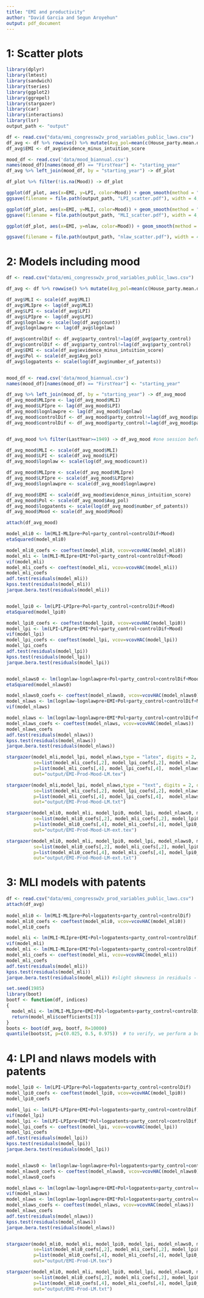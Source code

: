```yaml
---
title: "EMI and productivity"
author: "David Garcia and Segun Aroyehun"
output: pdf_document
---
```


# 1: Scatter plots
```r
library(dplyr)
library(lmtest)
library(sandwich)
library(tseries)
library(ggplot2)
library(ggrepel)
library(stargazer)
library(car)
library(interactions)
library(lsr)
output_path <- "output"

df <- read.csv("data/emi_congressw2v_prod_variables_public_laws.csv")
df_avg <- df %>% rowwise() %>% mutate(Avg_pol=mean(c(House_party.mean.diff.d1, Senate_party.mean.diff.d1), na.rm=T))
df_avg$EMI <- df_avg$evidence_minus_intuition_score

mood_df <- read.csv('data/mood_biannual.csv')
names(mood_df)[names(mood_df) == "FirstYear"] <- "starting_year"
df_avg %>% left_join(mood_df, by = "starting_year") -> df_plot

df_plot %>% filter(!is.na(Mood)) -> df_plot

ggplot(df_plot, aes(x=EMI, y=LPI, color=Mood)) + geom_smooth(method = "lm", color="gray") + geom_point() + xlab("EMI score") + ylab("Legislative Productivity Index") + scale_color_gradient(low="red", high="blue") +  xlim(-0.22,0.36) + theme_bw() 
ggsave(filename = file.path(output_path, "LPI_scatter.pdf"), width = 4, height = 3, dpi = 300, device = "pdf")

ggplot(df_plot, aes(x=EMI, y=MLI, color=Mood)) + geom_smooth(method = "lm", color="gray") + geom_point() + xlab("EMI score") + ylab("Major Legislation Index") + scale_color_gradient(low="red", high="blue") +  xlim(-0.22,0.36) + theme_bw() 
ggsave(filename = file.path(output_path, "MLI_scatter.pdf"), width = 4, height = 3, dpi = 300, device = "pdf")

ggplot(df_plot, aes(x=EMI, y=nlaw, color=Mood)) + geom_smooth(method = "lm", color="gray")  + geom_point() + xlab("EMI score") + ylab("Number of laws (log scale)") + scale_color_gradient(low="red", high="blue") + scale_y_log10() + theme_bw() 

ggsave(filename = file.path(output_path, "nlaw_scatter.pdf"), width = 4, height = 3, dpi = 300, device = "pdf")

```


# 2: Models including mood

```r
df <- read.csv("data/emi_congressw2v_prod_variables_public_laws.csv")

df_avg <- df %>% rowwise() %>% mutate(Avg_pol=mean(c(House_party.mean.diff.d1, Senate_party.mean.diff.d1), na.rm=T))

df_avg$MLI <- scale(df_avg$MLI)
df_avg$MLIpre <- lag(df_avg$MLI)
df_avg$LPI <- scale(df_avg$LPI)
df_avg$LPIpre <- lag(df_avg$LPI)
df_avg$lognlaw <- scale(log(df_avg$count))
df_avg$lognlawpre <- lag(df_avg$lognlaw)

df_avg$controlDif <- df_avg$party_control!=lag(df_avg$party_control)
df_avg$controlDif <- df_avg$party_control!=lag(df_avg$party_control)
df_avg$EMI <- scale(df_avg$evidence_minus_intuition_score)
df_avg$Pol <- scale(df_avg$Avg_pol)
df_avg$logpatents <- scale(log(df_avg$number_of_patents))


mood_df <- read.csv('data/mood_biannual.csv')
names(mood_df)[names(mood_df) == "FirstYear"] <- "starting_year"

df_avg %>% left_join(mood_df, by = "starting_year") -> df_avg_mood
df_avg_mood$MLIpre <- lag(df_avg_mood$MLI)
df_avg_mood$LPIpre <- lag(df_avg_mood$LPI)
df_avg_mood$lognlawpre <- lag(df_avg_mood$lognlaw)
df_avg_mood$controlDif <- df_avg_mood$party_control!=lag(df_avg_mood$party_control)
df_avg_mood$controlDif <- df_avg_mood$party_control!=lag(df_avg_mood$party_control)


df_avg_mood %>% filter(LastYear>=1949) -> df_avg_mood #one session before mood data starts

df_avg_mood$MLI <- scale(df_avg_mood$MLI)
df_avg_mood$LPI <- scale(df_avg_mood$LPI)
df_avg_mood$lognlaw <- scale(log(df_avg_mood$count))

df_avg_mood$MLIpre <- scale(df_avg_mood$MLIpre)
df_avg_mood$LPIpre <- scale(df_avg_mood$LPIpre)
df_avg_mood$lognlawpre <- scale(df_avg_mood$lognlawpre)

df_avg_mood$EMI <- scale(df_avg_mood$evidence_minus_intuition_score)
df_avg_mood$Pol <- scale(df_avg_mood$Avg_pol)
df_avg_mood$logpatents <- scale(log(df_avg_mood$number_of_patents))
df_avg_mood$Mood <- scale(df_avg_mood$Mood)

attach(df_avg_mood)

model_mli0 <- lm(MLI~MLIpre+Pol+party_control+controlDif+Mood)
etaSquared(model_mli0)

model_mli0_coefs <- coeftest(model_mli0, vcov=vcovHAC(model_mli0))
model_mli <- lm(MLI~MLIpre+EMI*Pol+party_control+controlDif+Mood)
vif(model_mli)
model_mli_coefs <- coeftest(model_mli, vcov=vcovHAC(model_mli))
model_mli_coefs
adf.test(residuals(model_mli))
kpss.test(residuals(model_mli))
jarque.bera.test(residuals(model_mli))


model_lpi0 <- lm(LPI~LPIpre+Pol+party_control+controlDif+Mood)
etaSquared(model_lpi0)

model_lpi0_coefs <- coeftest(model_lpi0, vcov=vcovHAC(model_lpi0))
model_lpi <- lm(LPI~LPIpre+EMI*Pol+party_control+controlDif+Mood)
vif(model_lpi)
model_lpi_coefs <- coeftest(model_lpi, vcov=vcovHAC(model_lpi))
model_lpi_coefs
adf.test(residuals(model_lpi))
kpss.test(residuals(model_lpi))
jarque.bera.test(residuals(model_lpi))


model_nlaws0 <- lm(lognlaw~lognlawpre+Pol+party_control+controlDif+Mood)
etaSquared(model_nlaws0)

model_nlaws0_coefs <- coeftest(model_nlaws0, vcov=vcovHAC(model_nlaws0))
model_nlaws <- lm(lognlaw~lognlawpre+EMI+Pol+party_control+controlDif+Mood)
vif(model_nlaws)

model_nlaws <- lm(lognlaw~lognlawpre+EMI*Pol+party_control+controlDif+Mood)
model_nlaws_coefs <- coeftest(model_nlaws, vcov=vcovHAC(model_nlaws))
model_nlaws_coefs
adf.test(residuals(model_nlaws))
kpss.test(residuals(model_nlaws))
jarque.bera.test(residuals(model_nlaws))

stargazer(model_mli,model_lpi, model_nlaws,type = "latex", digits = 2, df = F, 
          se=list(model_mli_coefs[,2], model_lpi_coefs[,2], model_nlaws_coefs[,2]),
          p=list(model_mli_coefs[,4], model_lpi_coefs[,4],  model_nlaws_coefs[,4]),
          out="output/EMI-Prod-Mood-LM.tex")

stargazer(model_mli,model_lpi, model_nlaws,type = "text", digits = 2, df = F, 
          se=list(model_mli_coefs[,2], model_lpi_coefs[,2], model_nlaws_coefs[,2]),
          p=list(model_mli_coefs[,4], model_lpi_coefs[,4],  model_nlaws_coefs[,4]),
          out="output/EMI-Prod-Mood-LM.txt")

stargazer(model_mli0, model_mli, model_lpi0, model_lpi, model_nlaws0, model_nlaws,type = "latex", digits = 2, df = F, 
          se=list(model_mli0_coefs[,2], model_mli_coefs[,2], model_lpi0_coefs[,2], model_lpi_coefs[,2],  model_nlaws0_coefs[,2], model_nlaws_coefs[,2]),
          p=list(model_mli0_coefs[,4], model_mli_coefs[,4], model_lpi0_coefs[,4], model_lpi_coefs[,4],  model_nlaws0_coefs[,4], model_nlaws_coefs[,4]),
          out="output/EMI-Prod-Mood-LM-ext.tex")

stargazer(model_mli0, model_mli, model_lpi0, model_lpi, model_nlaws0, model_nlaws,type = "text", digits = 2, df = F, 
          se=list(model_mli0_coefs[,2], model_mli_coefs[,2], model_lpi0_coefs[,2], model_lpi_coefs[,2],  model_nlaws0_coefs[,2], model_nlaws_coefs[,2]),
          p=list(model_mli0_coefs[,4], model_mli_coefs[,4], model_lpi0_coefs[,4], model_lpi_coefs[,4],  model_nlaws0_coefs[,4], model_nlaws_coefs[,4]),
          out="output/EMI-Prod-Mood-LM-ext.txt")

```


# 3: MLI models with patents

```r
df <- read.csv("data/emi_congressw2v_prod_variables_public_laws.csv")
attach(df_avg)
  
model_mli0 <- lm(MLI~MLIpre+Pol+logpatents+party_control+controlDif)
model_mli0_coefs <- coeftest(model_mli0, vcov=vcovHAC(model_mli0))
model_mli0_coefs

model_mli <- lm(MLI~MLIpre+EMI+Pol+logpatents+party_control+controlDif)
vif(model_mli)
model_mli <- lm(MLI~MLIpre+EMI*Pol+logpatents+party_control+controlDif)
model_mli_coefs <- coeftest(model_mli, vcov=vcovHAC(model_mli))
model_mli_coefs
adf.test(residuals(model_mli))
kpss.test(residuals(model_mli))
jarque.bera.test(residuals(model_mli)) #slight skewness in residuals - solved by HAC standard errors

set.seed(1985)
library(boot)
bootf <- function(df, indices)
{
  model_mli <- lm(MLI~MLIpre+EMI+Pol+logpatents+party_control+controlDif, data=df, subset=indices)
  return(model_mli$coefficients[3])
}
boots <- boot(df_avg, bootf, R=10000)
quantile(boots$t, p=c(0.025, 0.5, 0.975))  # to verify, we perform a bootstrapping test, low part of CI still positive

```

# 4: LPI and nlaws models with patents

```r
model_lpi0 <- lm(LPI~LPIpre+Pol+logpatents+party_control+controlDif)
model_lpi0_coefs <- coeftest(model_lpi0, vcov=vcovHAC(model_lpi0))
model_lpi0_coefs

model_lpi <- lm(LPI~LPIpre+EMI+Pol+logpatents+party_control+controlDif)
vif(model_lpi)
model_lpi <- lm(LPI~LPIpre+EMI*Pol+logpatents+party_control+controlDif)
model_lpi_coefs <- coeftest(model_lpi, vcov=vcovHAC(model_lpi))
model_lpi_coefs
adf.test(residuals(model_lpi))
kpss.test(residuals(model_lpi))
jarque.bera.test(residuals(model_lpi))


model_nlaws0 <- lm(lognlaw~lognlawpre+Pol+logpatents+party_control+controlDif)
model_nlaws0_coefs <- coeftest(model_nlaws0, vcov=vcovHAC(model_nlaws0))
model_nlaws0_coefs

model_nlaws <- lm(lognlaw~lognlawpre+EMI+Pol+logpatents+party_control+controlDif)
vif(model_nlaws)
model_nlaws <- lm(lognlaw~lognlawpre+EMI*Pol+logpatents+party_control+controlDif)
model_nlaws_coefs <- coeftest(model_nlaws, vcov=vcovHAC(model_nlaws))
model_nlaws_coefs
adf.test(residuals(model_nlaws))
kpss.test(residuals(model_nlaws))
jarque.bera.test(residuals(model_nlaws))


stargazer(model_mli0, model_mli, model_lpi0, model_lpi, model_nlaws0, model_nlaws,type = "latex", digits = 2, df = F, 
          se=list(model_mli0_coefs[,2], model_mli_coefs[,2], model_lpi0_coefs[,2], model_lpi_coefs[,2],  model_nlaws0_coefs[,2], model_nlaws_coefs[,2]),
          p=list(model_mli0_coefs[,4], model_mli_coefs[,4], model_lpi0_coefs[,4], model_lpi_coefs[,4],  model_nlaws0_coefs[,4], model_nlaws_coefs[,4]),
          out="output/EMI-Prod-LM.tex")

stargazer(model_mli0, model_mli, model_lpi0, model_lpi, model_nlaws0, model_nlaws,type = "text", digits = 2, df = F, 
          se=list(model_mli0_coefs[,2], model_mli_coefs[,2], model_lpi0_coefs[,2], model_lpi_coefs[,2],  model_nlaws0_coefs[,2], model_nlaws_coefs[,2]),
          p=list(model_mli0_coefs[,4], model_mli_coefs[,4], model_lpi0_coefs[,4], model_lpi_coefs[,4],  model_nlaws0_coefs[,4], model_nlaws_coefs[,4]),
          out="output/EMI-Prod-LM.txt")
```



